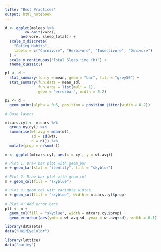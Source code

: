 ```yaml
---
title: "Best Practices"
output: html_notebook
---
```




```r
d <- ggplot(msleep %>% 
         na.omit(vore), 
       aes(vore, sleep_total)) + 
  scale_x_discrete(
    "Eating Habits",
    labels = c("Carnivore", "Herbivore", "Insectivore", "Omnivore")
  ) +
  scale_y_continuous("Total Sleep time (h)") + 
  theme_classic()

p1 <- d + 
  stat_summary(fun.y = mean, geom = "bar", fill = "grey50") + 
  stat_summary(fun.data = mean_sdl, 
               fun.args = list(mult = 1), 
               geom = "errorbar", width = 0.2)

p2 <- d +
  geom_point(alpha = 0.6, position = position_jitter(width = 0.2))
```

```r
# Base layers

mtcars.cyl <- mtcars %>% 
  group_by(cyl) %>% 
  summarise(wt.avg = mean(wt),
            sd = sd(wt),
            n = n()) %>% 
  mutate(prop = n/sum(n))

m <- ggplot(mtcars.cyl, aes(x = cyl, y = wt.avg))

# Plot 1: Draw bar plot with geom_bar
m + geom_bar(stat = "identity", fill = "skyblue")

# Plot 2: Draw bar plot with geom_col
m + geom_col(fill = "skyblue")

# Plot 3: geom_col with variable widths.
m + geom_col(fill = "skyblue", width = mtcars.cyl$prop)
 
# Plot 4: Add error bars
plt <- m + 
  geom_col(fill = "skyblue", width = mtcars.cyl$prop) +
  geom_errorbar(aes(ymin = wt.avg-sd, ymax = wt.avg+sd), width = 0.1)
```

```r
library(datasets)
data("HairEyeColor")
```

```r
library(lattice)
data("barley")
```

